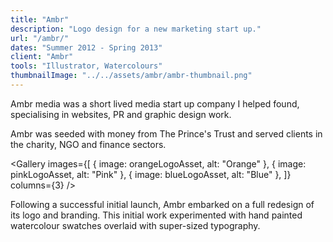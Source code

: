 ```yaml
---
title: "Ambr"
description: "Logo design for a new marketing start up."
url: "/ambr/"
dates: "Summer 2012 - Spring 2013"
client: "Ambr"
tools: "Illustrator, Watercolours"
thumbnailImage: "../../assets/ambr/ambr-thumbnail.png"
---
```




Ambr media was a short lived media start up company I helped found, specialising in websites, PR and graphic design work.

Ambr was seeded with money from The Prince's Trust and served clients in the charity, NGO and finance sectors.

<Gallery
  images={[
    { image: orangeLogoAsset, alt: "Orange" },
    { image: pinkLogoAsset, alt: "Pink" },
    { image: blueLogoAsset, alt: "Blue" },
  ]}
  columns={3}
/>

Following a successful initial launch, Ambr embarked on a full redesign of its logo and branding. This initial work experimented with hand painted watercolour swatches overlaid with super-sized typography.
